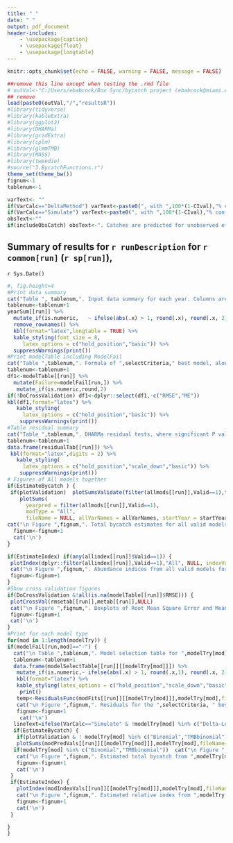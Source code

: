 ```yaml
---
title: " "
date: " "
output: pdf_document
header-includes:
    - \usepackage{caption}
    - \usepackage{float}
    - \usepackage{longtable}
---
```

\captionsetup[table]{labelformat=empty}

```r
knitr::opts_chunk$set(echo = FALSE, warning = FALSE, message = FALSE)

```

```r
##remove this line except when testing the .rmd file
# outVal<-"C:/Users/ebabcock/Box Sync/bycatch project (ebabcock@miami.edu)/Current R code/outputLLSIMBUMtripOctobs75/Blue marlin catch/"
## remove
load(paste0(outVal,"/","resultsR"))
#library(tidyverse)
#library(kableExtra)
#library(ggplot2)
#library(DHARMa)
#library(gridExtra)
#library(cplm)
#library(glmmTMB)
#library(MASS)
#library(tweedie)
#source("3.BycatchFunctions.r")
theme_set(theme_bw())
fignum<-1
tablenum<-1

varText<- ""
if(VarCalc=="DeltaMethod") varText<-paste0(", with ",100*(1-CIval),"% confidence interval calculated by the delta method")
if(VarCalc=="Simulate") varText<-paste0(", with ",100*(1-CIval),"% confidence interval calculated by Monte Carlo simulation") 
obsText<-""
if(includeObsCatch) obsText<-". Catches are predicted for unobserved effort and added to the observed catches"

```

## Summary of results for `r runDescription` for  `r common[run]` (`r sp[run]`), 
`r Sys.Date()`

```r
#, fig.height=4
#Print data summary
cat("Table ", tablenum,". Input data summary for each year. Columns are the observed bycatch, observed effort, observed sample units (",sampleUnit,"), observed mean CPUE and standard error of CPUE, count of outliers defined as data points more than 8 SD from the mean, observed positive sample units, fraction positive, total trips from the logbooks, total effort, fraction of effort observed, fraction of sample units observed, and estimates of total bycatch and its standard error from a simple ratio estimator stratified only by year", sep="")
tablenum<-tablenum+1
yearSum[[run]] %>%
  mutate_if(is.numeric,   ~ ifelse(abs(.x) > 1, round(.x), round(.x, 2))) %>%
  remove_rownames() %>%
  kbl(format="latex",longtable = TRUE) %>%
  kable_styling(font_size = 8,
     latex_options = c("hold_position","basic")) %>%
  suppressWarnings(print())
#Print modelTable including ModelFail
cat("Table ",tablenum,". Formula of ",selectCriteria," best model, along whether models were fit successfully. A dash (-) means the model converged. Failure to converge may be from data (not all years had a positive observation for delta models), fit (models did not converge) or CV (bycatch estimates had very large CVs). If cross-validation was done, mean RMSE and mean ME across folds is shown (near zero is better).",sep="")
tablenum<-tablenum+1
df1<-modelTable[[run]] %>%
  mutate(Failure=modelFail[run,]) %>%
   mutate_if(is.numeric,round,2)
if(!DoCrossValidation) df1<-dplyr::select(df1,-c("RMSE","ME"))
kbl(df1,format="latex") %>%
   kable_styling(
     latex_options = c("hold_position","basic")) %>%
    suppressWarnings(print())
#Table residual summary
cat("Table ",tablenum,". DHARMa residual tests, where significant P values may indicate poor model specification. Tests are a Kolmogorov-Smirnov(KS) test on whether the scaled residuals are uniform, a dispersion test based on comparing the ratio of the observed and simulated residuals (>1 is overdispersed), a zero inflation test based on the ratio of observed to expected zeros, and the number of outliers, defined as data points outside the range of the simulations",sep="")
tablenum<-tablenum+1
data.frame(residualTab[[run]]) %>%
 kbl(format="latex",digits = 2) %>%
   kable_styling(
     latex_options = c("hold_position","scale_down","basic")) %>%
    suppressWarnings(print())
# Figures of All models together
if(EstimateBycatch ) {
 if(plotValidation)  plotSumsValidate(filter(allmods[[run]],Valid==1),trueVals,NULL,trueCols[run], allVarNames = allVarNames, startYear = startYear, common = common, run = run, catchType = catchType, catchUnit = catchUnit) else
    plotSums(
      yearpred = filter(allmods[[run]],Valid==1),
      modType = "All",
      fileName = NULL, allVarNames = allVarNames, startYear = startYear, common = common, run = run, catchType = catchType, catchUnit = catchUnit)
cat("\n Figure ",fignum,". Total bycatch estimates for all valid models and desgin-based methods, for ",common[run],varText,obsText,". \n",sep="")
  fignum<-fignum+1
  cat('\n')
}

if(EstimateIndex) if(any(allindex[[run]]$Valid==1)) {
 plotIndex(dplyr::filter(allindex[[run]],Valid==1),"All", NULL, indexVarNames=indexVarNames, allVarNames=allVarNames, startYear=startYear, common=common, run=run, catchType=catchType, catchUnit=catchUnit)
 cat("\n Figure ",fignum,". Abundance indices from all valid models for ",common[run],", plus and minus one standard error. \n",sep="")
 fignum<-fignum+1
}
#Show cross validation figures
if(DoCrossValidation &!all(is.na(modelTable[[run]]$RMSE))) {
 plotCrossVal(rmsetab[[run]],metab[[run]],NULL)
 cat("\n Figure ",fignum,". Boxplots of Root Mean Square Error and Mean Error, across 10 cross- validation folds for ",common[run],". Lowest RMSE model is ",bestmod[run],".\n",sep="")
 fignum<-fignum+1
 cat('\n')
}
#Print for each model type
for(mod in 1:length(modelTry)) {
if(modelFail[run,mod]=="-") {
  cat("\n Table ",tablenum,". Model selection table for ",modelTry[mod],". Weights are calculated based on ",selectCriteria,".",sep="")
  tablenum<-tablenum+1
  data.frame(modelSelectTable[[run]][[modelTry[mod]]]) %>%
   mutate_if(is.numeric,~ ifelse(abs(.x) > 1, round(.x,1), round(.x, 2))) %>%
   kbl(format="latex") %>%
   kable_styling(latex_options = c("hold_position","scale_down","basic")) %>%
    print()
   temp<-ResidualsFunc(modFits[[run]][[modelTry[mod]]],modelTry[mod],fileName=NULL)
   cat("\n Figure ",fignum,". Residuals for the ",selectCriteria, " best model for ",        modelTry[mod],", showing the ordinary residuals (a,b) and DHARMa scaled residuals (c,d). \n",sep="")
   fignum<-fignum+1
    cat('\n')
  lineText=ifelse(VarCalc=="Simulate" & !modelTry[mod] %in% c("Delta-Lognormal","Delta-Gamma", "TMBdelta-Lognormal","TMBdelta-Gamma"),". Solid line is the best estimate and dashed line is the mean across simulations","")
  if(EstimateBycatch) {
   if(plotValidation & ! modelTry[mod] %in% c("Binomial","TMBbinomial"))  plotSumsValidate(dplyr::filter(allmods[[run]],Source==modelTry[mod]),trueVals,NULL,trueCols[run], allVarNames=allVarNames, startYear=startYear, common=common, run=run, catchType=catchType, catchUnit=catchUnit) else
   plotSums(modPredVals[[run]][[modelTry[mod]]],modelTry[mod],fileName=NULL, allVarNames = allVarNames, startYear = startYear, common = common, run = run, catchType = catchType, catchUnit = catchType)
  if(modelTry[mod] %in% c("Binomial","TMBbinomial"))  cat("\n Figure ",fignum,". Estimated total number of positive ",sampleUnit," from Binomial",varText,lineText,". \n",sep="") else
   cat("\n Figure ",fignum,". Estimated total bycatch from ",modelTry[mod],varText,obsText   ,lineText, ". \n",sep="")
   fignum<-fignum+1
   cat('\n')
 }
 if(EstimateIndex) {
   plotIndex(modIndexVals[[run]][[modelTry[mod]]],modelTry[mod],fileName=NULL, indexVarNames=indexVarNames, allVarNames=allVarNames, startYear=startYear, common=common, run=run, catchType=catchType, catchUnit=catchUnit)
   cat("\n Figure ",fignum,". Estimated relative index from ",modelTry[mod]," plus and minus one standard error. \n",sep="")
   fignum<-fignum+1
   cat('\n')
 }

}
}

```
